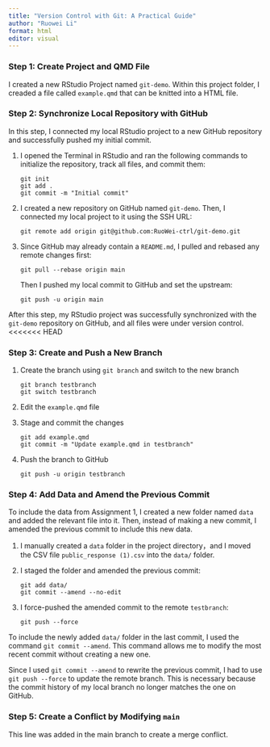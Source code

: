 ```yaml
---
title: "Version Control with Git: A Practical Guide"
author: "Ruowei Li"
format: html
editor: visual
---
```


### Step 1: Create Project and QMD File

I created a new RStudio Project named `git-demo`. Within this project folder, I creaded a file called `example.qmd` that can be knitted into a HTML file.

### Step 2: Synchronize Local Repository with GitHub

In this step, I connected my local RStudio project to a new GitHub repository and successfully pushed my initial commit.

1.  I opened the Terminal in RStudio and ran the following commands to initialize the repository, track all files, and commit them:

    ```         
    git init
    git add .
    git commit -m "Initial commit"
    ```

2.  I created a new repository on GitHub named `git-demo`. Then, I connected my local project to it using the SSH URL:

    ```         
    git remote add origin git@github.com:RuoWei-ctrl/git-demo.git
    ```

3.  Since GitHub may already contain a `README.md`, I pulled and rebased any remote changes first:

    ```         
    git pull --rebase origin main
    ```

    Then I pushed my local commit to GitHub and set the upstream:

    ```         
    git push -u origin main
    ```

After this step, my RStudio project was successfully synchronized with the `git-demo` repository on GitHub, and all files were under version control.
<<<<<<< HEAD

### Step 3: Create and Push a New Branch

1.  Create the branch using `git branch` and switch to the new branch

    ```         
    git branch testbranch
    git switch testbranch
    ```

2.  Edit the `example.qmd` file

3.  Stage and commit the changes

    ```         
    git add example.qmd
    git commit -m "Update example.qmd in testbranch"
    ```

4.  Push the branch to GitHub

    ```         
    git push -u origin testbranch
    ```

### Step 4: Add Data and Amend the Previous Commit

To include the data from Assignment 1, I created a new folder named `data` and added the relevant file into it. Then, instead of making a new commit, I amended the previous commit to include this new data.

1.  I manually created a `data` folder in the project directory，and I moved the CSV file `public_response (1).csv` into the `data/` folder.

2.  I staged the folder and amended the previous commit:

    ```         
    git add data/
    git commit --amend --no-edit
    ```

3.  I force-pushed the amended commit to the remote `testbranch`:

    ```         
    git push --force
    ```

To include the newly added `data/` folder in the last commit, I used the command `git commit --amend`. This command allows me to modify the most recent commit without creating a new one.

Since I used `git commit --amend` to rewrite the previous commit, I had to use `git push --force` to update the remote branch. This is necessary because the commit history of my local branch no longer matches the one on GitHub.

### Step 5: Create a Conflict by Modifying `main`

This line was added in the main branch to create a merge conflict.

